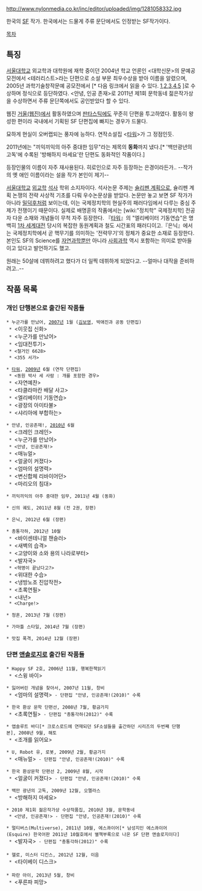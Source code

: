 http://www.nylonmedia.co.kr/inc/editor/uploaded/img/1281058332.jpg

한국의 [[SF]] 작가. 한국에서는 드물게 주류 문단에서도 인정받는 SF작가이다.

[[목차]]

== 특징 ==
[[서울대학교]] 외교학과 대학원에 재학 중이던 2004년 학교 언론인 <대학신문>의 문예공모전에서 <테러리스트>라는 단편으로 소설 부문 최우수상을 받아 이름을 알렸으며, 2005년 과학기술창작문예 공모전에서 <Smart D>[* 다음 링크에서 읽을 수 있다. [http://www.sciencetimes.co.kr/?news=%EB%B0%B0%EB%AA%85%ED%9B%88-%EC%9E%91%EA%B0%80%EC%9D%98-smart-d-1|#1],[http://www.sciencetimes.co.kr/?news=%EB%B0%B0%EB%AA%85%ED%9B%88-%EC%9E%91%EA%B0%80%EC%9D%98-smart-d-2|#2],[http://www.sciencetimes.co.kr/?news=%EB%B0%B0%EB%AA%85%ED%9B%88-%EC%9E%91%EA%B0%80%EC%9D%98-smart-d-3|#3],[http://www.sciencetimes.co.kr/?news=%EB%B0%B0%EB%AA%85%ED%9B%88-%EC%9E%91%EA%B0%80%EC%9D%98-smart-d-4|#4],[http://www.sciencetimes.co.kr/?news=%EB%B0%B0%EB%AA%85%ED%9B%88-%EC%9E%91%EA%B0%80%EC%9D%98-smart-d-5|#5] ]로 수상하며 정식으로 등단하였다. <안녕, 인공 존재>로 2011년 제1회 문학동네 젊은작가상을 수상하면서 주류 문단쪽에서도 공인받았다 할 수 있다.

웹진 [[거울(웹진)]]에서 활동하였으며 [[판타스틱]]에도 꾸준히 단편을 투고하였다. 활동이 왕성한 편이라 국내에서 기획된 SF 단편집에 빠지는 경우가 드물다.

묘하게 현실이 오버랩되는 풍자에 능하다. 연작소설집 <[[타워#s-6|타워]]>가 그 정점인듯. 

2011년에는 "끼익끼익의 아주 중대한 임무"라는 제목의 '''동화'''까지 냈다.[* '백만광년의 고독'에 수록된 '방해하지 마세요'란 단편도 동화적인 작품이다.] 

등장인물의 이름이 자주 재사용된다. 히로인으로 자주 등장하는 은경이라든가.. --작가의 옛 애인 이름이라는 설을 작가 본인이 제기--

[[서울대학교]] [[외교학]] [[석사]] 학위 소지자이다. 석사논문 주제는 [[슐리펜 계획]]으로, 슐리펜 계획 논쟁의 전략 사상적 기초를 다뤄 우수논문상을 받았다. 논문만 놓고 보면 SF 작가가 아니라 [[밀덕후]]처럼 보이는데, 이는 국제정치학의 현실주의 패러다임에서 다루는 중심 주제가 전쟁이기 때문이다. 실제로 배명훈의 작품에서는 [wiki:"정치학" 국제정치학] 전공자 다운 소재와 개념들이 무척 자주 등장한다. 『[[타워#s-6|타워]]』의 "엘리베이터 기동연습"은 명백히 [[1차 세계대전]] 당시의 복잡한 동원계획과 철도 시간표의 패러디이고.『은닉』에서는 국제정치학에서 곧 핵무기를 의미하는 '전략무기'의 정체가 중요한 소재로 등장한다. 본인도 SF의 Science를 [[자연과학]]뿐만 아니라 [[사회과학]] 역시 포함하는 의미로 받아들이고 있다고 발언하기도 했고.

원래는 50살에 데뷔하려고 했다가 더 일찍 데뷔하게 되었다고. --얼마나 대작을 준비하려고..--

== 작품 목록 ==
=== 개인 단행본으로 출간된 작품들 ===

 * 누군가를 만났어, [[2007년]] 1월 ([[김보영]], 박애진과 공동 단편집)
  * <이웃집 신화>
  * <누군가를 만났어>
  * <임대전투기>
  * <철거인 6628>
  * <355 서가>

 * [[타워#s-6|타워]], [[2009년]] 6월 (연작 단편집)
  * <동원 박사 세 사람 : 개를 포함한 경우>
  * <자연예찬>
  * <타클라마칸 배달 사고>
  * <엘리베이터 기동연습>
  * <광장의 아미타불>
  * <샤리아에 부합하는>

 * 안녕, 인공존재!, [[2010년]] 6월
  * <크레인 크레인>
  * <누군가를 만났어>
  * <안녕, 인공존재!>
  * <매뉴얼>
  * <얼굴이 커졌다>
  * <엄마의 설명력>
  * <변신합체 리바이어던>
  * <마리오의 침대>

 * 끼익끼익의 아주 중대한 임무, 2011년 4월 (동화)

 * 신의 궤도, 2011년 8월 (전 2권, 장편)

 * 은닉, 2012년 6월 (장편)

 * 총통각하, 2012년 10월
  * <바이센테니얼 챈슬러>
  * <새벽의 습격>
  * <고양이와 소와 용의 나라로부터>
  * <발자국>
  * <혁명이 끝났다고?>
  * <위대한 수습>
  * <냉방노조 진압작전>
  * <초록연필>
  * <내년>
  * <Charge!>

 * 청혼, 2013년 7월 (장편)

 * 가마틀 스타일, 2014년 7월 (장편)

 * 맛집 폭격, 2014년 12월 (장편)


=== 단편 [[앤솔로지]]로 출간된 작품들 ===
 * Happy SF 2호, 2006년 11월, 행복한책읽기
  * <스윙 바이>

 * 잃어버린 개념을 찾아서, 2007년 11월, 창비
  * <엄마의 설명력> - 단편집 "안녕, 인공존재!(2010)" 수록

 * 한국 환상 문학 단편선, 2008년 7월, 황금가지
  * <초록연필> - 단편집 "총통각하(2012)" 수록

 * 앱솔루트 바디[* 크로스로드에 연재되던 SF소설들을 출간하던 시리즈의 두번째 단행본], 2008년 9월, 해토
  * <조개를 읽어요>

 * U, Robot 유, 로봇, 2009년 2월, 황금가지
  * <매뉴얼> - 단편집 "안녕, 인공존재!(2010)" 수록

 * 한국 환상문학 단편선 2, 2009년 8월, 시작
  * <얼굴이 커졌다> - 단편집 "안녕, 인공존재!(2010)" 수록

 * 백만 광년의 고독, 2009년 12월, 오멜라스
  * <방해하지 마세요>

 * 2010 제1회 젊은작가상 수상작품집, 2010년 3월, 문학동네
  * <안녕, 인공존재!> - 단편집 "안녕, 인공존재!(2010)" 수록

 * 멀티버스(Multiverse), 2011년 10월, 에스콰이어[* 남성지인 에스콰이어(Esquire) 한국어판 2011년 10월호에서 별책부록으로 나온 SF 단편 앤솔로지이다]
  * <발자국> - 단편집 "총통각하(2012)" 수록
 
 * 헬로, 미스터 디킨스, 2012년 12월, 이음
  * <타이베이 디스크>
 
 * 파란 아이, 2013년 5월, 창비
  * <푸른파 피망>
